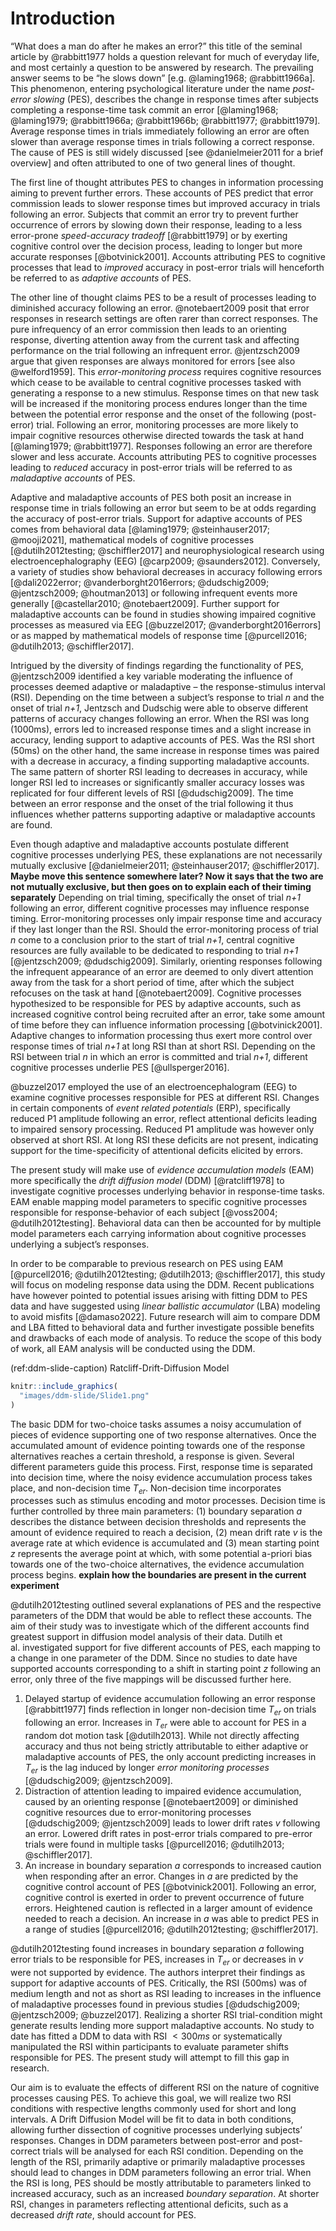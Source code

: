 # Introduction
"What does a man do after he makes an error?" this title of the seminal article by @rabbitt1977 holds a question relevant for much of everyday life, and most certainly a question to be answered by research. The prevailing answer seems to be "he slows down" [e.g. @laming1968; @rabbitt1966a]. This phenomenon, entering psychological literature under the name _post-error slowing_ (PES), describes the change in response times after subjects completing a response-time task commit an error [@laming1968; @laming1979; @rabbitt1966a; @rabbitt1966b; @rabbitt1977; @rabbitt1979]. Average response times in trials immediately following an error are often slower than average response times in trials following a correct response. The cause of PES is still widely discussed [see @danielmeier2011 for a brief overview] and often attributed to one of two general lines of thought.

The first line of thought attributes PES to changes in information processing aiming to prevent further errors. These accounts of PES predict that error commission leads to slower response times but improved accuracy in trials following an error. Subjects that commit an error try to prevent further occurrence of errors by slowing down their response, leading to a less error-prone _speed-accuracy tradeoff_ [@rabbitt1979] or by exerting cognitive control over the decision process, leading to longer but more accurate responses [@botvinick2001]. Accounts attributing PES to cognitive processes that lead to _improved_ accuracy in post-error trials will henceforth be referred to as _adaptive accounts_ of PES.

The other line of thought claims PES to be a result of processes leading to diminished accuracy following an error. @notebaert2009 posit that error responses in research settings are often rarer than correct responses. The pure infrequency of an error commission then leads to an orienting response, diverting attention away from the current task and affecting performance on the trial following an infrequent error. @jentzsch2009 argue that given responses are always monitored for errors [see also @welford1959]. This _error-monitoring process_ requires cognitive resources which cease to be available to central cognitive processes tasked with generating a response to a new stimulus. Response times on that new task will be increased if the monitoring process endures longer than the time between the potential error response and the onset of the following (post-error) trial.
<!-- Monitoring processes following erroneous responses require longer evidence accumulation to come to a conclusion, likely because both the executed incorrect and appropriate correct response are represented. This in turn generates conflicting information whose resolution requires longer duration error-monitoring processes [@laming1979; @rabbitt1977]. -->
Following an error, monitoring processes are more likely to impair cognitive resources otherwise directed towards the task at hand [@laming1979; @rabbitt1977]. Responses following an error are therefore slower and less accurate. Accounts attributing PES to cognitive processes leading to _reduced_ accuracy in post-error trials will be referred to as _maladaptive accounts_ of PES.

Adaptive and maladaptive accounts of PES both posit an increase in response time in trials following an error but seem to be at odds regarding the accuracy of post-error trials. Support for adaptive accounts of PES comes from behavioral data [@laming1979; @steinhauser2017; @mooji2021], mathematical models of cognitive processes [@dutilh2012testing; @schiffler2017] and neurophysiological research using electroencephalography (EEG) [@carp2009; @saunders2012]. Conversely, a variety of studies show behavioral decreases in accuracy following errors [@dali2022error; @vanderborght2016errors; @dudschig2009; @jentzsch2009; @houtman2013] or following infrequent events more generally [@castellar2010; @notebaert2009]. Further support for maladaptive accounts can be found in studies showing impaired cognitive processes as measured via EEG [@buzzel2017; @vanderborght2016errors] or as mapped by mathematical models of response time [@purcell2016; @dutilh2013; @schiffler2017].
<!-- - false correct feedback leading to faster rt, reflecting cognitive control accounts [@saunders] **leaving this in here, because I grouped him with eeg stuff, which isnt his strongers point. the argument outlined here is true reason** -->
<!-- - impaired sensory processing P1 [@buzzel2017] and N1 [@vanderborght2016errors] -->
<!-- - reduced accuracy following infrequent events  -->
<!-- - reduced accuracy in post-error trials [@dali2022error; @vanderborght2016errors; @dudschig2009; @jentzsch2009; @houtman2013] -->

Intrigued by the diversity of findings regarding the functionality of PES, @jentzsch2009 identified a key variable moderating the influence of processes deemed adaptive or maladaptive -- the response-stimulus interval (RSI). Depending on the time between a subject's response to trial _n_ and the onset of trial _n+1_, Jentzsch and Dudschig were able to observe different patterns of accuracy changes following an error. When the RSI was long (1000ms), errors led to increased response times and a slight increase in accuracy, lending support to adaptive accounts of PES. Was the RSI short (50ms) on the other hand, the same increase in response times was paired with a decrease in accuracy, a finding supporting maladaptive accounts. The same pattern of shorter RSI leading to decreases in accuracy, while longer RSI led to increases or significantly smaller accuracy losses was replicated for four different levels of RSI [@dudschig2009]. The time between an error response and the onset of the trial following it thus influences whether patterns supporting adaptive or maladaptive accounts are found.

Even though adaptive and maladaptive accounts postulate different cognitive processes underlying PES, these explanations are not necessarily mutually exclusive [@danielmeier2011; @steinhauser2017; @schiffler2017]. **Maybe move this sentence somewhere later? Now it says that the two are not mutually exclusive, but then goes on to explain each of their timing separately** Depending on trial timing, specifically the onset of trial _n+1_ following an error, different cognitive processes may influence response timing. Error-monitoring processes only impair response time and accuracy if they last longer than the RSI. Should the error-monitoring process of trial _n_ come to a conclusion prior to the start of trial _n+1_, central cognitive resources are fully available to be dedicated to responding to trial _n+1_ [@jentzsch2009; @dudschig2009]. Similarly, orienting responses following the infrequent appearance of an error are deemed to only divert attention away from the task for a short period of time, after which the subject refocuses on the task at hand [@notebaert2009]. Cognitive processes hypothesized to be responsible for PES by adaptive accounts, such as increased cognitive control being recruited after an error, take some amount of time before they can influence information processing [@botvinick2001]. Adaptive changes to information processing thus exert more control over response times of trial _n+1_ at long RSI than at short RSI. Depending on the RSI between trial _n_ in which an error is committed and trial _n+1_, different cognitive processes underlie PES [@ullsperger2016].

@buzzel2017 employed the use of an electroencephalogram (EEG) to examine cognitive processes responsible for PES at different RSI. Changes in certain components of _event related potentials_ (ERP), specifically reduced P1 amplitude following an error, reflect attentional deficits leading to impaired sensory processing. Reduced P1 amplitude was however only observed at short RSI. At long RSI these deficits are not present, indicating support for the time-specificity of attentional deficits elicited by errors.

<!-- Because my supervisor won't let me use EEG to investigate my hypothesis... -->
The present study will make use of _evidence accumulation models_ (EAM) more specifically the _drift diffusion model_ (DDM) [@ratcliff1978] to investigate cognitive processes underlying behavior in response-time tasks. EAM enable mapping model parameters to specific cognitive processes responsible for response-behavior of each subject [@voss2004; @dutilh2012testing].
<!-- Response times and accuracy can be entered into the model jointly, avoiding speed-accuracy tradeoff issues regarding the separate interpretation of response time and accuracy [@wagenmakers2007; @wickelgren1977]. -->
Behavioral data can then be accounted for by multiple model parameters each carrying information about cognitive processes underlying a subject's responses. 

In order to be comparable to previous research on PES using EAM [@purcell2016; @dutilh2012testing; @dutilh2013; @schiffler2017], this study will focus on modeling response data using the DDM. Recent publications have however pointed to potential issues arising with fitting DDM to PES data and have suggested using _linear ballistic accumulator_ (LBA) modeling to avoid misfits [@damaso2022]. Future research will aim to compare DDM and LBA fitted to behavioral data and further investigate possible benefits and drawbacks of each mode of analysis. To reduce the scope of this body of work, all EAM analysis will be conducted using the DDM.

(ref:ddm-slide-caption) Ratcliff-Drift-Diffusion Model

```r
knitr::include_graphics(
  "images/ddm-slide/Slide1.png"
)
```

<!-- ![Ratcliff-Drift-Diffusion Model](images/ddm-slide/Slide1.png) -->
<!-- old/basic way of including images -->

The basic DDM for two-choice tasks assumes a noisy accumulation of pieces of evidence supporting one of two response alternatives. Once the accumulated amount of evidence pointing towards one of the response alternatives reaches a certain threshold, a response is given. Several different parameters guide this process. First, response time is separated into decision time, where the noisy evidence accumulation process takes place, and non-decision time _T~er~_. Non-decision time incorporates processes such as stimulus encoding and motor processes. Decision time is further controlled by three main parameters: (1) boundary separation _a_ describes the distance between decision thresholds and represents the amount of evidence required to reach a decision, (2) mean drift rate _v_ is the average rate at which evidence is accumulated and (3) mean starting point _z_ represents the average point at which, with some potential a-priori bias towards one of the two-choice alternatives, the evidence accumulation process begins. 
<!-- Further parameters of across-trial variability are added to reflect changes in diffusion model parameters over time. Variability of the starting point _s~z~_ accounts for differences in a-priori bias towards one response alternative across trials [@laming1968; @ratcliff1998]. Variability of drift rate $\eta$ reflects changes in drift rate across trials and allows the model to account for systematic differences between trials, such as error responses being systematically faster than correct responses [@ratcliff1978; @ratcliff1998]. Finally, variability of non-decision time _s~t~_ reflects fluctuations in the duration of encoding or motor-execution processes across trials. **I won't use full ddm, no need to explain it. But move that to discussion!**  -->
**explain how the boundaries are present in the current experiment**

@dutilh2012testing outlined several explanations of PES and the respective parameters of the DDM that would be able to reflect these accounts. The aim of their study was to investigate which of the different accounts find greatest support in diffusion model analysis of their data. Dutilh et al. investigated support for five different accounts of PES, each mapping to a change in one parameter of the DDM. Since no studies to date have supported accounts corresponding to a shift in starting point _z_ following an error, only three of the five mappings will be discussed further here.

(1) Delayed startup of evidence accumulation following an error response [@rabbitt1977] finds reflection in longer non-decision time _T~er~_ on trials following an error. Increases in _T~er~_ were able to account for PES in a random dot motion task [@dutilh2013]. While not directly affecting accuracy and thus not being strictly attributable to either adaptive or maladaptive accounts of PES, the only account predicting increases in _T~er~_ is the lag induced by longer _error monitoring processes_ [@dudschig2009; @jentzsch2009].
(2) Distraction of attention leading to impaired evidence accumulation, caused by an orienting response [@notebaert2009] or diminished cognitive resources due to error-monitoring processes [@dudschig2009; @jentzsch2009] leads to lower drift rates _v_ following an error. Lowered drift rates in post-error trials compared to pre-error trials were found in multiple tasks [@purcell2016; @dutilh2013; @schiffler2017].
(3) An increase in boundary separation _a_ corresponds to increased caution when responding after an error. Changes in _a_ are predicted by the cognitive control account of PES [@botvinick2001]. Following an error, cognitive control is exerted in order to prevent occurrence of future errors. Heightened caution is reflected in a larger amount of evidence needed to reach a decision. An increase in _a_ was able to predict PES in a range of studies [@purcell2016; @dutilh2012testing; @schiffler2017]. 

@dutilh2012testing found increases in boundary separation _a_ following error trials to be responsible for PES, increases in _T~er~_ or decreases in _v_ were not supported by evidence. The authors interpret their findings as support for adaptive accounts of PES. Critically, the RSI (500ms) was of medium length and not as short as RSI leading to increases in the influence of maladaptive processes found in previous studies [@dudschig2009; @jentzsch2009; @buzzel2017]. Realizing a shorter RSI trial-condition might generate results lending more support maladaptive accounts. No study to date has fitted a DDM to data with RSI\ $< 300ms$ or systematically manipulated the RSI within participants to evaluate parameter shifts responsible for PES. The present study will attempt to fill this gap in research. 

Our aim is to evaluate the effects of different RSI on the nature of cognitive processes causing PES. To achieve this goal, we will realize two RSI conditions with respective lengths commonly used for short and long intervals. A Drift Diffusion Model will be fit to data in both conditions, allowing further dissection of cognitive processes underlying subjects' responses. Changes in DDM parameters between post-error and post-correct trials will be analysed for each RSI condition. Depending on the length of the RSI, primarily adaptive or primarily maladaptive processes should lead to changes in DDM parameters following an error trial. When the RSI is long, PES should be mostly attributable to parameters linked to increased accuracy, such as an increased _boundary separation_.  At shorter RSI, changes in parameters reflecting attentional deficits, such as a decreased _drift rate_, should account for PES.
<!-- While changes in _T~er~_ are not strictly adaptive or maladaptive in the sense that they influence post-error accuracy, increased non-decision time following error trials should primarily be found at short RSI. **maybe just discuss this later** -->

<!-- OLD OUTLINE - WORKED THROUGH ALL POINTS -->
<!-- - outline that changes in accuracy seem to be the determining factor -->
<!-- - shine light on findings of changes in accuracy following an error -->
<!-- - rsi can account for diverging findings  -->
<!-- - introduce rsi, show the studies -->
<!-- - introduce idea, that multiple cause of pes can be active at same time -->
<!-- - introduce specific idea of processes attributing to rsi are active/influential at different timepoints following error commission -->
<!-- - depending on onset of trial, rt and acc should be influenced in following ways -->
<!-- - introduce ddm as model able to explain cognitive processes/parameters -->

<!-- ## Outline Intro: -->
<!-- - introduce PES CHECK -->
<!-- - introduce adaptive/maladaptive accounts of PES CHECK -->
<!-- - get reader used to thinking about changes in rt and acc after error -->
<!-- - introduce RSI as important variable -->
<!-- - overview past research manipulating rsi -->
<!-- - introduce my plan (rsi mani checked with DDM) -->
<!-- - why is my plan new? -> DDM and manipulation of RSI never combined -->
<!-- - introduce DDM -->
<!-- - introduce past research of ddm -->
